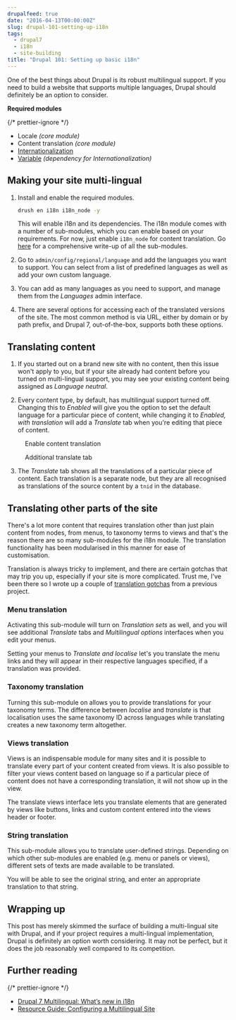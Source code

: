 ```yaml
---
drupalfeed: true
date: "2016-04-13T00:00:00Z"
slug: drupal-101-setting-up-i18n
tags:
  - drupal7
  - i18n
  - site-building
title: "Drupal 101: Setting up basic i18n"
---
```



One of the best things about Drupal is its robust multilingual support. If you need to build a website that supports multiple languages, Drupal should definitely be an option to consider.

<p class="no-margin">
  <strong>Required modules</strong>
</p>
{/* prettier-ignore */}
<ul>
    <li class="no-margin">Locale <em>(core module)</em></li>
    <li class="no-margin">Content translation <em>(core module)</em></li>
    <li class="no-margin"><a href="https://www.drupal.org/project/i18n">Internationalization</a></li>
    <li><a href="https://www.drupal.org/project/variable">Variable</a><em> (dependency for Internationalization)</em></li>
</ul>

## Making your site multi-lingual

1. Install and enable the required modules.

   ```bash
   drush en i18n i18n_node -y
   ```

   This will enable i18n and its dependencies. The i18n module comes with a number of sub-modules, which you can enable based on your requirements. For now, just enable `i18n_node` for content translation. Go [here](http://evolvingweb.ca/story/drupal-7-multilingual-whats-new-i18n) for a comprehensive write-up of all the sub-modules.

2. Go to `admin/config/regional/language` and add the languages you want to support. You can select from a list of predefined languages as well as add your own custom language.

   <Img4w fileName="posts/drupal-i18n/add-lang" fileType="jpg" alt="Add language" />

3. You can add as many languages as you need to support, and manage them from the _Languages_ admin interface.

   <Img4w fileName="posts/drupal-i18n/lang-list" fileType="jpg" alt="List of languages" />

4. There are several options for accessing each of the translated versions of the site. The most common method is via URL, either by domain or by path prefix, and Drupal 7, out-of-the-box, supports both these options.
   <Img4w fileName="posts/drupal-i18n/lang-select" fileType="jpg" alt="Language options" />

## Translating content

1. If you started out on a brand new site with no content, then this issue won't apply to you, but if your site already had content before you turned on multi-lingual support, you may see your existing content being assigned as _Language neutral_.

2. Every content type, by default, has multilingual support turned off. Changing this to _Enabled_ will give you the option to set the default language for a particular piece of content, while changing it to _Enabled, with translation_ will add a _Translate_ tab when you're editing that piece of content.

<div class="figure-wrapper">
  <figure class="multiple">
    <figcaption>Enable content translation</figcaption>
    <Img2x fileName="posts/drupal-i18n/enable-content" fileType="jpg" alt="Layout 2" />
  </figure>
  <figure class="multiple">
    <figcaption>Additional translate tab</figcaption>
    <Img2x fileName="posts/drupal-i18n/trns-content" fileType="jpg" alt="Layout 2" />
  </figure>
</div>

3. The _Translate_ tab shows all the translations of a particular piece of content. Each translation is a separate node, but they are all recognised as translations of the source content by a `tnid` in the database.
   <Img4w fileName="posts/drupal-i18n/translate" fileType="jpg" alt="Translate interface" />

## Translating other parts of the site

There's a lot more content that requires translation other than just plain content from nodes, from menus, to taxonomy terms to views and that's the reason there are so many sub-modules for the i18n module. The translation functionality has been modularised in this manner for ease of customisation.

Translation is always tricky to implement, and there are certain gotchas that may trip you up, especially if your site is more complicated. Trust me, I've been there so I wrote up a couple of [translation gotchas](/blog/the-one-in-many-languages/#translation-gotchas) from a previous project.

### Menu translation

Activating this sub-module will turn on _Translation sets_ as well, and you will see additional _Translate_ tabs and _Multilingual options_ interfaces when you edit your menus.

<Img4w fileName="posts/drupal-i18n/translate-menu" fileType="jpg" alt="Translate menu" />

Setting your menus to _Translate and localise_ let's you translate the menu links and they will appear in their respective languages specified, if a translation was provided.

<Img4w fileName="posts/drupal-i18n/translate-menu2" fileType="jpg" alt="Translate menu options" />

### Taxonomy translation

Turning this sub-module on allows you to provide translations for your taxonomy terms. The difference between _localise_ and _translate_ is that localisation uses the same taxonomy ID across languages while translating creates a new taxonomy term altogether.

<Img4w fileName="posts/drupal-i18n/taxonomy" fileType="jpg" alt="Translate taxonomy" />

### Views translation

Views is an indispensable module for many sites and it is possible to translate every part of your content created from views. It is also possible to filter your views content based on language so if a particular piece of content does not have a corresponding translation, it will not show up in the view.

<Img4w fileName="posts/drupal-i18n/translate-view" fileType="jpg" alt="Translate views option" />

The translate views interface lets you translate elements that are generated by views like buttons, links and custom content entered into the views header or footer.

<Img4w
  fileName="posts/drupal-i18n/translate-view2"
  fileType="jpg"
  alt="Translate views interface"
/>

### String translation

This sub-module allows you to translate user-defined strings. Depending on which other sub-modules are enabled (e.g. menu or panels or views), different sets of texts are made available to be translated.

<Img4w
  fileName="posts/drupal-i18n/translate-string"
  fileType="jpg"
  alt="Translate strings interface"
/>

You will be able to see the original string, and enter an appropriate translation to that string.

<Img4w fileName="posts/drupal-i18n/translate-string2" fileType="jpg" alt="Translate a string" />

## Wrapping up

This post has merely skimmed the surface of building a multi-lingual site with Drupal, and if your project requires a multi-lingual implementation, Drupal is definitely an option worth considering. It may not be perfect, but it does the job reasonably well compared to its competition.

## Further reading

{/* prettier-ignore */}
<ul>
  <li class="no-margin"><a href="http://evolvingweb.ca/story/drupal-7-multilingual-whats-new-i18n">Drupal 7 Multilingual: What’s new in i18n</a></li>
  <li><a href="https://www.drupal.org/resource-guides/configuring-multilingual-site">Resource Guide: Configuring a Multilingual Site</a></li>
</ul>
